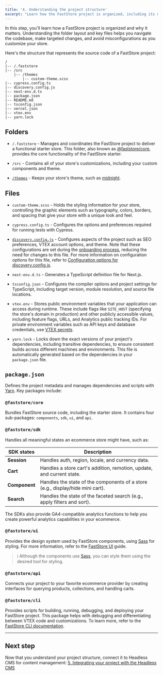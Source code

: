 ```yaml
---
title: '4. Understanding the project structure'
excerpt: "Learn how the FastStore project is organized, including its main directories, configurations, and code architecture."
---
```


In this step, you'll learn how a FastStore project is organized and why it matters. Understanding the folder layout and key files helps you navigate the codebase, make targeted changes, and avoid misconfigurations as you customize your store.

Here's the structure that represents the source code of a FastStore project:

```
/
|-- /.faststore
|-- /src
    |-- /themes
        |-- custom-theme.scss
|-- cypress.config.ts
|-- discovery.config.js
|-- next-env.d.ts
|-- package.json
|-- README.md
|-- tsconfig.json
|-- vercel.json
|-- vtex.env
|-- yarn.lock
```

## Folders

- `/.faststore` - Manages and coordinates the FastStore project to deliver a functional starter store. This folder, also known as [@faststore/core](https://developers.vtex.com/docs/guides/faststore/project-structure-overview#packagejson), provides the core functionality of the FastStore starter.

- `/src` - Contains all of your store's customizations, including your custom components and theme.

- [`/themes`](https://developers.vtex.com/docs/guides/faststore/themes-overview#available-themes) - Keeps your store's theme, such as [midnight](https://developers.vtex.com/docs/guides/faststore/themes-midnight).

## Files

- `custom-theme.scss` - Holds the styling information for your store, controlling the graphic elements such as typography, colors, borders, and spacing that give your store with a unique look and feel.

- `cypress.config.ts` - Configures the options and preferences required for running tests with Cypress.

- [`discovery.config.js`](https://developers.vtex.com/docs/guides/faststore/project-structure-config-options) - Configures aspects of the project such as SEO preferences, VTEX account options, and theme. Note that these configurations are set during the [onboarding process](https://developers.vtex.com/docs/guides/faststore/1-onboarding-overview), reducing the need for changes to this file.
For more information on configuration options for this file, refer to [Configuration options for discovery.config.js](https://developers.vtex.com/docs/guides/faststore/project-structure-config-options).

- `next-env.d.ts` - Generates a TypeScript definition file for Next.js.
  
- `tsconfig.json` - Configures the compiler options and project settings for TypeScript, including target version, module resolution, and source file locations.

- `vtex.env` - Stores public environment variables that your application can access during runtime. These include flags like `SITE_HOST` (specifying the store's domain in production) and other publicly accessible values, including feature flags, URLs, and Analytics public tracking IDs. For private environment variables such as API keys and database credentials, use [VTEX secrets](https://v1.faststore.dev/how-to-guides/webops/security/setting-up-secrets).

- `yarn.lock` - Locks down the exact versions of your project's dependencies, including transitive dependencies, to ensure consistent builds across different machines and environments. This file is automatically generated based on the dependencies in your `package.json` file.

## `package.json`

Defines the project metadata and manages dependencies and scripts with [Yarn](https://yarnpkg.com/migration/overview). Key packages include:

### `@faststore/core`

Bundles FastStore source code, including the starter store. It contains four sub-packages: `components`, `sdk`, `ui`, and `api`.

### `@faststore/sdk`

Handles all meaningful states an ecommerce store might have, such as:

| SDK states    | Description                                                                      |
| ------------- | -------------------------------------------------------------------------------- |
| **Session**   | Handles auth, region, locale, and currency data.                                 |
| **Cart**      |  Handles a store cart's addition, remotion, update, and current state.           |
| **Component** |  Handles the state of the components of a store (e.g., display/hide mini cart).  |
| **Search**    | Handles the state of the faceted search (e.g., apply filters and sort).          |

The SDKs also provide GA4-compatible analytics functions to help you create powerful analytics capabilities in your ecommerce.

### `@faststore/ui`

Provides the design system used by FastStore components, using [Sass](https://sass-lang.com/) for styling. For more information, refer to the [FastStore UI](https://developers.vtex.com/docs/guides/faststore/components-index) guide.

> ℹ️ Although the components use [Sass](https://sass-lang.com/), you can style them using the desired tool for styling.

### `@faststore/api`

Connects your project to your favorite ecommerce provider by creating interfaces for querying products, collections, and handling carts.

### `@faststore/cli`

Provides scripts for building, running, debugging, and deploying your FastStore project. This package helps with debugging and differentiating between VTEX code and customizations. To learn more, refer to the [FastStore CLI documentation](https://developers.vtex.com/docs/guides/faststore/getting-started-3-faststore-cli).

---

## Next step

Now that you understand your project structure, connect it to Headless CMS for content management: [5. Integrating your project with the Headless CMS](https://developers.vtex.com/docs/guides/faststore/getting-started-5-integrating-with-the-headless-cms)
